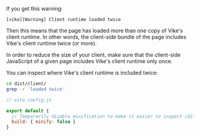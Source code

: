 If you get this warning:

```
[vike][Warning] Client runtime loaded twice
```

Then this means that the page has loaded more than one copy of Vike's client runtime. In other words, the client-side bundle of the page includes Vike's client runtime twice (or more).

In order to reduce the size of your client, make sure that the client-side JavaScript of a given page includes Vike's client runtime only once.

You can inspect where Vike's client runtime is included twice:

```bash
cd dist/client/
grep -r 'loaded twice'
```

```js
// vite.config.js

export default {
  // Temporarily disable minification to make it easier to inspect /dist/client
  build: { minify: false }
}
```
